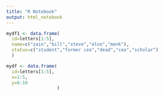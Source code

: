 ```yaml
---
title: "R Notebook"
output: html_notebook
---
```


```r
mydf1 <- data.frame(
  id=letters[1:5],
  name=c("zain","bill","steve","elon","menk"),
  status=c("student","former ceo","dead","ceo","scholar")
  )
```

```r
mydf <- data.frame(
  id=letters[1:5],
  x=1:5,
  y=6:10
                   )
```

